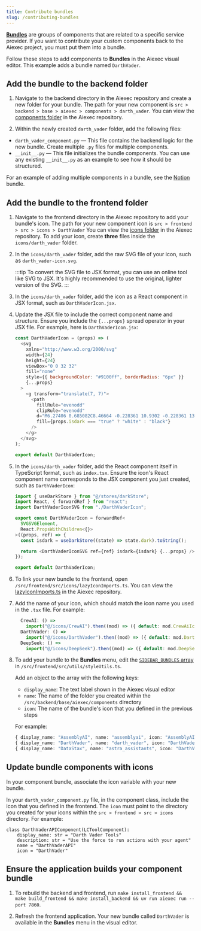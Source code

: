 ```yaml
---
title: Contribute bundles
slug: /contributing-bundles
---
```



<Icon name="Blocks" aria-hidden="true" /> [**Bundles**](/components-bundle-components) are groups of components that are related to a specific service provider.
If you want to contribute your custom components back to the Aiexec project, you must put them into a bundle.

Follow these steps to add components to <Icon name="Blocks" aria-hidden="true" /> **Bundles** in the Aiexec visual editor.
This example adds a bundle named `DarthVader`.

## Add the bundle to the backend folder

1. Navigate to the backend directory in the Aiexec repository and create a new folder for your bundle.
The path for your new component is `src > backend > base > aiexec > components > darth_vader`.
You can view the [components folder](https://github.com/khulnasoft/aiexec/tree/main/src/backend/base/aiexec/components) in the Aiexec repository.

2. Within the newly created `darth_vader` folder, add the following files:

* `darth_vader_component.py` — This file contains the backend logic for the new bundle. Create multiple `.py` files for multiple components.
* `__init__.py` — This file initializes the bundle components. You can use any existing `__init__.py` as an example to see how it should be structured.

For an example of adding multiple components in a bundle, see the [Notion](https://github.com/khulnasoft/aiexec/tree/main/src/backend/base/aiexec/components/Notion) bundle.


## Add the bundle to the frontend folder

1. Navigate to the frontend directory in the Aiexec repository to add your bundle's icon.
The path for your new component icon is `src > frontend > src > icons > DarthVader`
You can view the [icons folder](https://github.com/khulnasoft/aiexec/tree/main/src/frontend/src/icons) in the Aiexec repository.
To add your icon, create **three** files inside the `icons/darth_vader` folder.

2. In the `icons/darth_vader` folder, add the raw SVG file of your icon, such as `darth_vader-icon.svg`.

    :::tip
    To convert the SVG file to JSX format, you can use an online tool like SVG to JSX.
    It's highly recommended to use the original, lighter version of the SVG.
    :::

3. In the `icons/darth_vader` folder, add the icon as a React component in JSX format, such as `DarthVaderIcon.jsx`.

4. Update the JSX file to include the correct component name and structure.
Ensure you include the `{...props}` spread operator in your JSX file.
For example, here is `DarthVaderIcon.jsx`:

    ```javascript
    const DarthVaderIcon = (props) => (
      <svg
        xmlns="http://www.w3.org/2000/svg"
        width={24}
        height={24}
        viewBox="0 0 32 32"
        fill="none"
        style={{ backgroundColor: "#9100ff", borderRadius: "6px" }}
        {...props}
      >
        <g transform="translate(7, 7)">
          <path
            fillRule="evenodd"
            clipRule="evenodd"
            d="M6.27406 0.685082C8.46664 -0.228361 10.9302 -0.228361 13.1229 0.685082C14.6773 1.33267 16.0054 2.40178 16.9702 3.75502C17.6126 4.65574 17.0835 5.84489 16.045 6.21613L13.5108 7.12189C12.9962 7.30585 12.4289 7.26812 11.9429 7.01756C11.8253 6.95701 11.7298 6.86089 11.6696 6.74266L10.2591 3.97469C10.0249 3.51519 9.37195 3.51519 9.13783 3.97469L7.72731 6.74274C7.66714 6.86089 7.57155 6.95701 7.454 7.01756L4.70187 8.43618C4.24501 8.67169 4.24501 9.3284 4.70187 9.56391L7.454 10.9825C7.57155 11.0431 7.66714 11.1392 7.72731 11.2574L9.13783 14.0254C9.37195 14.4849 10.0249 14.4849 10.2591 14.0254L11.6696 11.2574C11.7298 11.1392 11.8253 11.0431 11.9428 10.9825C12.429 10.7319 12.9965 10.6942 13.5112 10.8781L16.045 11.7838C17.0835 12.1551 17.6126 13.3442 16.9704 14.245C16.0054 15.5982"
            fill={props.isdark === "true" ? "white" : "black"}
          />
        </g>
      </svg>
    );

    export default DarthVaderIcon;
    ```

5. In the `icons/darth_vader` folder, add the React component itself in TypeScript format, such as `index.tsx`.
Ensure the icon's React component name corresponds to the JSX component you just created, such as `DarthVaderIcon`:

    ```typescript
    import { useDarkStore } from "@/stores/darkStore";
    import React, { forwardRef } from "react";
    import DarthVaderIconSVG from "./DarthVaderIcon";

    export const DarthVaderIcon = forwardRef<
      SVGSVGElement,
      React.PropsWithChildren<{}>
    >((props, ref) => {
      const isdark = useDarkStore((state) => state.dark).toString();

      return <DarthVaderIconSVG ref={ref} isdark={isdark} {...props} />;
    });

    export default DarthVaderIcon;
    ```

6. To link your new bundle to the frontend, open `/src/frontend/src/icons/lazyIconImports.ts`.
You can view the [lazyIconImports.ts](https://github.com/khulnasoft/aiexec/blob/main/src/frontend/src/icons/lazyIconImports.ts) in the Aiexec repository.

7. Add the name of your icon, which should match the icon name you used in the `.tsx` file.
For example:

    ```typescript
      CrewAI: () =>
        import("@/icons/CrewAI").then((mod) => ({ default: mod.CrewAiIcon })),
      DarthVader: () =>
        import("@/icons/DarthVader").then((mod) => ({ default: mod.DarthVaderIcon })),
      DeepSeek: () =>
        import("@/icons/DeepSeek").then((mod) => ({ default: mod.DeepSeekIcon })),
    ```

8. To add your bundle to the <Icon name="Blocks" aria-hidden="true" /> **Bundles** menu, edit the [`SIDEBAR_BUNDLES` array](https://github.com/khulnasoft/aiexec/blob/main/src/frontend/src/utils/styleUtils.ts#L231) in `/src/frontend/src/utils/styleUtils.ts`.

    Add an object to the array with the following keys:

    * `display_name`: The text label shown in the Aiexec visual editor
    * `name`: The name of the folder you created within the `/src/backend/base/aiexec/components` directory
    * `icon`: The name of the bundle's icon that you defined in the previous steps

    For example:

    ```typescript
    { display_name: "AssemblyAI", name: "assemblyai", icon: "AssemblyAI" },
    { display_name: "DarthVader", name: "darth_vader", icon: "DarthVader" },
    { display_name: "DataStax", name: "astra_assistants", icon: "DarthVader" },
    ```

## Update bundle components with icons

In your component bundle, associate the icon variable with your new bundle.

In your `darth_vader_component.py` file, in the component class, include the icon that you defined in the frontend.
The `icon` must point to the directory you created for your icons within the `src > frontend > src > icons` directory.
For example:
```
class DarthVaderAPIComponent(LCToolComponent):
    display_name: str = "Darth Vader Tools"
    description: str = "Use the force to run actions with your agent"
    name = "DarthVaderAPI"
    icon = "DarthVader"
```

## Ensure the application builds your component bundle

1. To rebuild the backend and frontend, run `make install_frontend && make build_frontend && make install_backend && uv run aiexec run --port 7860`.

2. Refresh the frontend application.
Your new bundle called `DarthVader` is available in the <Icon name="Blocks" aria-hidden="true" /> **Bundles** menu in the visual editor.